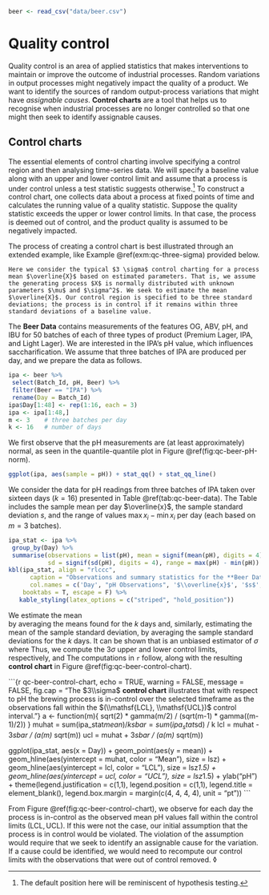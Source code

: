 ```r
beer <- read_csv("data/beer.csv")
```

# Quality control {#quality-control}

Quality control is an area of applied statistics that makes interventions to maintain or improve the outcome of industrial processes. Random variations in output processes might negatively impact the quality of a product. We want to identify the sources of random output-process variations that might have *assignable causes*. **Control charts** are a tool that helps us to recognise when industrial processes are no longer controlled so that one might then seek to identify assignable causes. 

## Control charts {#control-charts}

The essential elements of control charting involve specifying a control region and then analysing time-series data. We will specify a baseline value along with an upper and lower control limit and assume that a process is under control unless a test statistic suggests otherwise.^[The default position here will be reminiscent of hypothesis testing.] To construct a control chart, one collects data about a process at fixed points of time and calculates the running value of a quality statistic. Suppose the quality statistic exceeds the upper or lower control limits. In that case, the process is deemed out of control, and the product quality is assumed to be negatively impacted.

The process of creating a control chart is best illustrated through an extended example, like Example \@ref(exm:qc-three-sigma) provided below. 

```example
Here we consider the typical $3 \sigma$ control charting for a process mean $\overline{X}$ based on estimated parameters. That is, we assume the generating process $X$ is normally distributed with unknown parameters $\mu$ and $\sigma^2$. We seek to estimate the mean $\overline{X}$. Our control region is specified to be three standard deviations; the process is in control if it remains within three standard deviations of a baseline value.
```

The **Beer Data** contains measurements of the features OG, ABV, pH, and IBU for $50$ batches of each of three types of product (Premium Lager, IPA, and Light Lager). We are interested in the IPA's pH value, which influences saccharification. We assume that three batches of IPA are produced per day, and we prepare the data as follows.

```r
ipa <- beer %>% 
 select(Batch_Id, pH, Beer) %>% 
 filter(Beer == "IPA") %>% 
 rename(Day = Batch_Id)
ipa$Day[1:48] <- rep(1:16, each = 3)
ipa <- ipa[1:48,]
m <- 3    # three batches per day
k <- 16   # number of days
```   

We first observe that the pH measurements are (at least approximately) normal, as seen in the quantile-quantile plot in Figure \@ref(fig:qc-beer-pH-norm).   

```r
ggplot(ipa, aes(sample = pH)) + stat_qq() + stat_qq_line()
```

We consider the data for pH readings from three batches of IPA taken over sixteen days ($k = 16$) presented in Table \@ref(tab:qc-beer-data). The Table includes the sample mean per day $\overline{x}$, the sample standard deviation $s$, and the range of values $\max{x_i} - \min{x_i}$ per day (each based on $m=3$ batches).   

```r
ipa_stat <- ipa %>% 
 group_by(Day) %>% 
 summarise(observations = list(pH), mean = signif(mean(pH), digits = 4), 
           sd = signif(sd(pH), digits = 4), range = max(pH) - min(pH))
kbl(ipa_stat, align = "rlccc", 
      caption = "Observations and summary statistics for the **Beer Data**.",
      col.names = c('Day', "pH Observations", '$\\overline{x}$', '$s$', 'Range'), 
    booktabs = T, escape = F) %>%
   kable_styling(latex_options = c("striped", "hold_position"))
```   

We estimate the mean  
\begin{equation*}
 \widehat{\mu} = \frac{1}{k} \sum_{i=1}^k \overline{x}_i \,,
\end{equation*}
by averaging the means found for the $k$ days and, similarly, estimating the mean of the sample standard deviation,
\begin{equation*}
 \overline{s} = \frac{1}{k} \sum_{i=1}^k s_i\,,
\end{equation*}
by averaging the sample standard deviations for the $k$ days. It can be shown that 
\begin{equation*}
 \widehat{\sigma} = \frac{\overline{S}}{a_m} 
\end{equation*}
is an unbiased estimator of $\sigma$ where
\begin{equation*}
a_m = \frac{\sqrt{2} \Gamma(m/2)}{\sqrt{m-1}\Gamma\left((n-1)/2\right)}\,.
\end{equation*}
Thus, we compute the $3\sigma$ upper and lower control limits, respectively,
\begin{equation*}
 \mathsf{UCL} = \widehat{\mu} + 3 \frac{\overline{s}}{a_m \sqrt{m}}
\end{equation*}
and 
\begin{equation*}
 \mathsf{LCL} = \widehat{\mu} - 3 \frac{\overline{s}}{a_m \sqrt{m}} \,.
\end{equation*}
The computations in `r` follow, along with the resulting **control chart** in Figure \@ref(fig:qc-beer-control-chart).   

```{r qc-beer-control-chart, echo = TRUE, warning = FALSE, message = FALSE, fig.cap = "The $3\\sigma$ **control chart** illustrates that with respect to pH the brewing process is in-control over the selected timeframe as the observations fall within the $(\\mathsf{LCL}, \\mathsf{UCL})$ control interval."}
a <- function(m){ sqrt(2) * gamma(m/2) / (sqrt(m-1) * gamma((m-1)/2)) }
muhat = sum(ipa_stat$mean) / k
sbar = sum(ipa_stat$sd) / k
lcl = muhat - 3*sbar / (a(m) * sqrt(m))
ucl = muhat + 3*sbar / (a(m) * sqrt(m))

ggplot(ipa_stat, aes(x = Day)) + geom_point(aes(y = mean)) + 
 geom_hline(aes(yintercept = muhat, color = "Mean"), size = lsz) + 
 geom_hline(aes(yintercept = lcl, color = "LCL"), size = lsz*1.5) + 
 geom_hline(aes(yintercept = ucl, color = "UCL"), size = lsz*1.5) + ylab("pH") + 
   theme(legend.justification = c(1,1), legend.position = c(1,1),
         legend.title = element_blank(), 
         legend.box.margin = margin(c(4, 4, 4, 4), unit = "pt"))
```   

From Figure \@ref(fig:qc-beer-control-chart), we observe for each day the process is in-control as the observed mean pH values fall within the control limits $(\mathsf{LCL}, \mathsf{UCL})$. If this were not the case, our initial assumption that the process is in control would be violated. The violation of the assumption would require that we seek to identify an assignable cause for the variation. If a cause could be identified, we would need to recompute our control limits with the observations that were out of control removed. $\lozenge$
